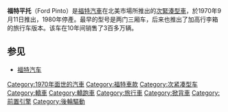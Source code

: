 {{Infobox Automobile
|image        = [[File:FordPinto.jpg|270px]]
|name         = 福特平托
|manufacturer = [[福特汽車|福特汽車]]
|production   = 1971年–1980年
|predecessor  = None
|successor    = [[福特雅士|福特雅士]]（Ford Escort）
|class        = [[次緊湊型車|次緊湊型車]]
|body_style   = 雙門轎跑車<br>雙門休旅車<br>三門掀背車
|assembly   = {{USA}}[[新澤西州|新澤西州]][[愛迪生_(新澤西州)|愛迪生]]<br>{{USA}}[[加利福尼亞州|加利福尼亞州]][[米爾皮塔斯_(加利福尼亞州)|米爾皮塔斯]]<br>{{CAN}}[[安大略省|安大略省]][[埃爾金縣|埃爾金縣]]
|aka          = Mercury Bobcat
|related      = [[福特野馬|福特野馬]]
|similar      = [[AMC_Gremlin|AMC Gremlin]]<br>[[Chevrolet_Vega|Chevrolet Vega]]<br>[[Datsun_B210|Datsun B210]]<br>[[Honda_Civic|Honda Civic]]<br>[[Toyota_Corolla|Toyota Corolla]]<br>[[Volkswagen_Beetle|Volkswagen Beetle]]
}}
'''福特平托'''（Ford Pinto）是[[福特汽車|福特汽車]]在北美市場所推出的[[次緊湊型車|次緊湊型車]]，於1970年9月11日推出，1980年停產。最早的型号是两门三厢车，后来也推出了加高行李箱的旅行车版本。该车在10年间销售了3百多万辆。

==参见==
*[[福特汽车|福特汽车]]

[[Category:1970年面世的汽車|Category:1970年面世的汽車]]
[[Category:福特車款|Category:福特車款]]
[[Category:次紧凑型车|Category:次紧凑型车]]
[[Category:轎車|Category:轎車]]
[[Category:轎跑車|Category:轎跑車]]
[[Category:旅行車|Category:旅行車]]
[[Category:掀背車|Category:掀背車]]
[[Category:前置引擎|Category:前置引擎]]
[[Category:後輪驅動|Category:後輪驅動]]